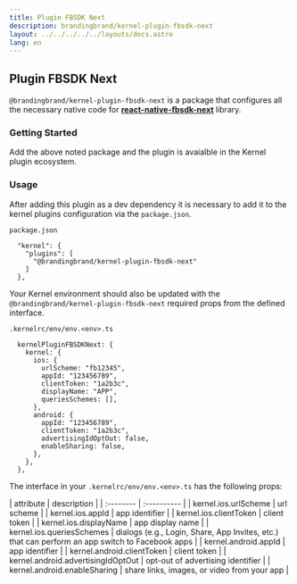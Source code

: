 ```yaml
---
title: Plugin FBSDK Next
description: brandingbrand/kernel-plugin-fbsdk-next
layout: ../../../../../layouts/docs.astro
lang: en
---
```



## Plugin FBSDK Next

`@brandingbrand/kernel-plugin-fbsdk-next` is a package that configures all the necessary native code for [**react-native-fbsdk-next**](https://github.com/thebergamo/react-native-fbsdk-next) library.

### Getting Started

<div class="flex w-full my-6">
  <CodeCopy args="yarn add -D @brandingbrand/kernel-plugin-fbsdk-next" />
</div>

Add the above noted package and the plugin is avaialble in the Kernel plugin ecosystem.

### Usage

After adding this plugin as a dev dependency it is necessary to add it to the kernel plugins configuration via the `package.json`.

`package.json`

```
  "kernel": {
    "plugins": [
      "@brandingbrand/kernel-plugin-fbsdk-next"
    ]
  },
```

Your Kernel environment should also be updated with the `@brandingbrand/kernel-plugin-fbsdk-next` required props from the defined interface.

`.kernelrc/env/env.<env>.ts`

```
  kernelPluginFBSDKNext: {
    kernel: {
      ios: {
        urlScheme: "fb12345",
        appId: "123456789",
        clientToken: "1a2b3c",
        displayName: "APP",
        queriesSchemes: [],
      },
      android: {
        appId: "123456789",
        clientToken: "1a2b3c",
        advertisingIdOptOut: false,
        enableSharing: false,
      },
    },
  },
```

The interface in your `.kernelrc/env/env.<env>.ts` has the following props:

<div class="my-4 overflow-scroll">
| attribute                          | description                                                                                     |
| :--------                          | :----------                                                                                     |
| kernel.ios.urlScheme               | url scheme                                                                                      |
| kernel.ios.appId                   | app identifier                                                                                  |
| kernel.ios.clientToken             | client token                                                                                    |
| kernel.ios.displayName             | app display name                                                                                |
| kernel.ios.queriesSchemes          | dialogs (e.g., Login, Share, App Invites, etc.) that can perform an app switch to Facebook apps |
| kernel.android.appId               | app identifier                                                                                  |
| kernel.android.clientToken         | client token                                                                                    |
| kernel.android.advertisingIdOptOut | opt-out of advertising identifier                                                               |
| kernel.android.enableSharing       | share links, images, or video from your app                                                     |
</div>
